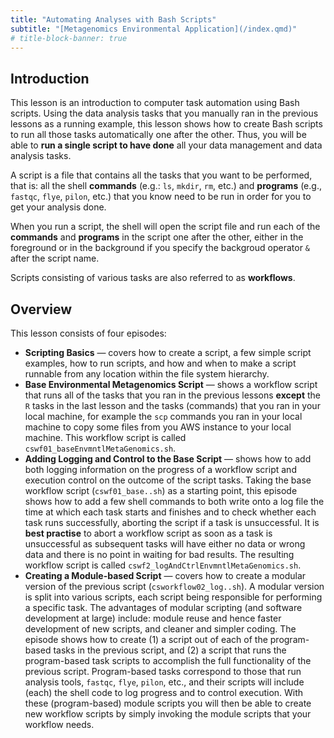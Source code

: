 ```yaml
---
title: "Automating Analyses with Bash Scripts"
subtitle: "[Metagenomics Environmental Application](/index.qmd)"
# title-block-banner: true
---
```

## Introduction

This lesson is an introduction to computer task automation using Bash scripts. Using the data analysis tasks that you manually ran in the previous lessons as a running example, this lesson shows how to create Bash scripts to run all those tasks automatically one after the other. Thus, you will be able to **run a single script to have done** all your data management and data analysis tasks.

A script is a file that contains all the tasks that you want to be performed, that is: all the shell **commands** (e.g.: `ls`, `mkdir`, `rm`, etc.) and **programs** (e.g., `fastqc`, `flye`, `pilon`, etc.) that you know need to be run in order for you to get your analysis done.  

When you run a script, the shell will open the script file and run each of the **commands** and **programs** in the script one after the other, either in the foreground or in the background if you specify the backgroud operator `&` after the script name.

Scripts consisting of various tasks are also referred to as **workflows**.

## Overview
This lesson consists of four episodes:

- **Scripting Basics** --- covers how to create a script, a few simple script examples, how to run scripts, and how and when to make a script runnable from any location within the file system hierarchy.
- **Base Environmental Metagenomics Script** --- shows a workflow script that runs all of the tasks that you ran in the previous lessons **except** the `R` tasks in the last lesson and the tasks (commands) that you ran in your local machine, for example the `scp` commands you ran in your local machine to copy some files from you AWS instance to your local machine. This workflow script is called `cswf01_baseEnvmntlMetaGenomics.sh`. 
- **Adding Logging and Control to the Base Script** --- shows how to add both logging information on the progress of a workflow script and execution control on the outcome of the script tasks. Taking the base workflow script (`cswf01_base..sh`) as a starting point, this episode shows how to add a few shell commands to both write onto a log file the time at which each task starts and finishes and to check whether each task runs successfully, aborting the script if a task is unsuccessful. It is **best practise** to abort a workflow script as soon as a task is unsuccessful as subsequent tasks will have either no data or wrong data and there is no point in waiting for bad results. The resulting workflow script is called `cswf2_logAndCtrlEnvmntlMetaGenomics.sh`. 
- **Creating a Module-based Script** --- covers how to create a modular version of the previous script (`csworkflow02_log..sh`). A modular version is split into various scripts, each script being responsible for performing a specific task. The advantages of modular scripting (and software development at large) include: module reuse and hence faster development of new scripts, and cleaner and simpler coding. The episode shows how to create (1) a script out of each of the program-based tasks in the previous script, and (2) a script that runs the program-based task scripts to accomplish the full functionality of the previous script. Program-based tasks correspond to those that run analysis tools, `fastqc`, `flye`, `pilon`, etc., and their scripts will include (each) the shell code to log progress and to control execution. With these (program-based) module scripts you will then be able to create new workflow scripts by simply invoking the module scripts that your workflow needs. 

